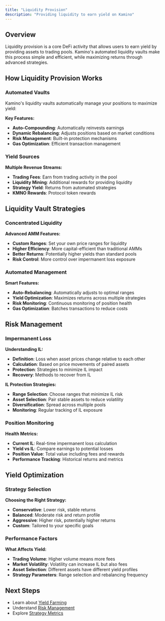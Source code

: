 ```yaml
---
title: "Liquidity Provision"
description: "Providing liquidity to earn yield on Kamino"
---
```

<div style={{borderBottom: "1px solid rgba(229, 231, 235, 0.3)", marginBottom: "2rem"}}></div>

## Overview

Liquidity provision is a core DeFi activity that allows users to earn yield by providing assets to trading pools. Kamino's automated liquidity vaults make this process simple and efficient, while maximizing returns through advanced strategies.

## How Liquidity Provision Works

### Automated Vaults

Kamino's liquidity vaults automatically manage your positions to maximize yield:

**Key Features:**
- **Auto-Compounding**: Automatically reinvests earnings
- **Dynamic Rebalancing**: Adjusts positions based on market conditions
- **Risk Management**: Built-in protection mechanisms
- **Gas Optimization**: Efficient transaction management

### Yield Sources

**Multiple Revenue Streams:**
- **Trading Fees**: Earn from trading activity in the pool
- **Liquidity Mining**: Additional rewards for providing liquidity
- **Strategy Yield**: Returns from automated strategies
- **KMNO Rewards**: Protocol token rewards

## Liquidity Vault Strategies

### Concentrated Liquidity

**Advanced AMM Features:**
- **Custom Ranges**: Set your own price ranges for liquidity
- **Higher Efficiency**: More capital-efficient than traditional AMMs
- **Better Returns**: Potentially higher yields than standard pools
- **Risk Control**: More control over impermanent loss exposure

### Automated Management

**Smart Features:**
- **Auto-Rebalancing**: Automatically adjusts to optimal ranges
- **Yield Optimization**: Maximizes returns across multiple strategies
- **Risk Monitoring**: Continuous monitoring of position health
- **Gas Optimization**: Batches transactions to reduce costs

## Risk Management

### Impermanent Loss

**Understanding IL:**
- **Definition**: Loss when asset prices change relative to each other
- **Calculation**: Based on price movements of paired assets
- **Protection**: Strategies to minimize IL impact
- **Recovery**: Methods to recover from IL

**IL Protection Strategies:**
- **Range Selection**: Choose ranges that minimize IL risk
- **Asset Selection**: Pair stable assets to reduce volatility
- **Diversification**: Spread across multiple pools
- **Monitoring**: Regular tracking of IL exposure

### Position Monitoring

**Health Metrics:**
- **Current IL**: Real-time impermanent loss calculation
- **Yield vs IL**: Compare earnings to potential losses
- **Position Value**: Total value including fees and rewards
- **Performance Tracking**: Historical returns and metrics

## Yield Optimization

### Strategy Selection

**Choosing the Right Strategy:**
- **Conservative**: Lower risk, stable returns
- **Balanced**: Moderate risk and return profile
- **Aggressive**: Higher risk, potentially higher returns
- **Custom**: Tailored to your specific goals

### Performance Factors

**What Affects Yield:**
- **Trading Volume**: Higher volume means more fees
- **Market Volatility**: Volatility can increase IL but also fees
- **Asset Selection**: Different assets have different yield profiles
- **Strategy Parameters**: Range selection and rebalancing frequency


## Next Steps

- Learn about [Yield Farming](/concepts/yield-farming)
- Understand [Risk Management](/concepts/risk-management)
- Explore [Strategy Metrics](/concepts/strategy-metrics) 